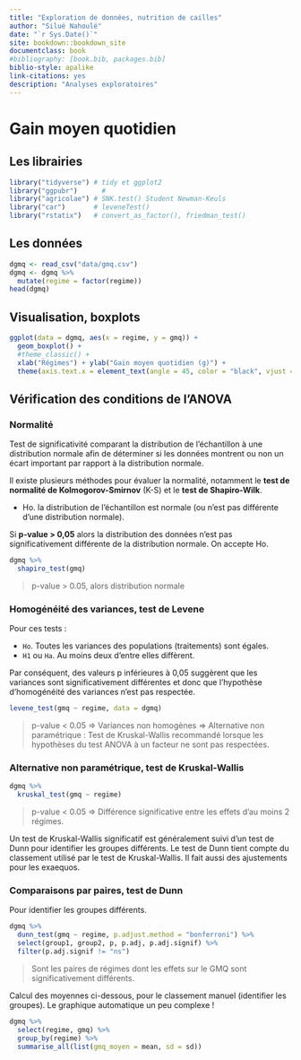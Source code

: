 ```yaml
--- 
title: "Exploration de données, nutrition de cailles"
author: "Silué Nahoulé"
date: "`r Sys.Date()`"
site: bookdown::bookdown_site
documentclass: book
#bibliography: [book.bib, packages.bib]
biblio-style: apalike
link-citations: yes
description: "Analyses exploratoires"
---
```


# Gain moyen quotidien {#gmq}

## Les librairies

```r
library("tidyverse") # tidy et ggplot2
library("ggpubr")      # 
library("agricolae") # SNK.test() Student Newman-Keuls
library("car")       # leveneTest()
library("rstatix")   # convert_as_factor(), friedman_test()
```

## Les données

```r
dgmq <- read_csv("data/gmq.csv")
dgmq <- dgmq %>%
  mutate(regime = factor(regime))
head(dgmq)
```

## Visualisation, boxplots

```r
ggplot(data = dgmq, aes(x = regime, y = gmq)) +
  geom_boxplot() + 
  #theme_classic() +
  xlab("Régimes") + ylab("Gain moyen quotidien (g)") +
  theme(axis.text.x = element_text(angle = 45, color = "black", vjust = 1, hjust = 1))
```

## Vérification des conditions de l'ANOVA

### Normalité

Test de significativité comparant la distribution de l’échantillon à une distribution normale afin de déterminer si les données montrent ou non un écart important par rapport à la distribution normale.

Il existe plusieurs méthodes pour évaluer la normalité, notamment le **test de normalité de Kolmogorov-Smirnov** (K-S) et le **test de Shapiro-Wilk**.

- Ho. la distribution de l’échantillon est normale (ou n'est pas différente d'une distribution normale).

Si **p-value > 0,05** alors la distribution des données n’est pas significativement différente de la distribution normale. On accepte Ho.

```r
dgmq %>%
  shapiro_test(gmq)
```

> p-value > 0.05, alors distribution normale

### Homogénéité des variances, test de Levene

Pour ces tests :

- `Ho`. Toutes les variances des populations (traitements) sont égales.
- `H1` ou `Ha`. Au moins deux d'entre elles diffèrent.

Par conséquent, des valeurs p inférieures à 0,05 suggèrent que les variances sont significativement différentes et donc que l'hypothèse d'homogénéité des variances n'est pas respectée.

```r
levene_test(gmq ~ regime, data = dgmq)
```

> p-value < 0.05 => Variances non homogènes => Alternative non paramétrique : Test de Kruskal-Wallis recommandé lorsque les hypothèses du test ANOVA à un facteur ne sont pas respectées.

### Alternative non paramétrique, test de Kruskal-Wallis

```r
dgmq %>% 
  kruskal_test(gmq ~ regime)
```

> p-value < 0.05 => Différence significative entre les effets d'au moins 2 régimes.

Un test de Kruskal-Wallis significatif est généralement suivi d’un test de Dunn pour identifier les groupes différents. Le test de Dunn tient compte du classement utilisé par le test de Kruskal-Wallis. Il fait aussi des ajustements pour les exaequos.

### Comparaisons par paires, test de Dunn 

Pour identifier les groupes différents. 

```r
dgmq %>% 
  dunn_test(gmq ~ regime, p.adjust.method = "bonferroni") %>% 
  select(group1, group2, p, p.adj, p.adj.signif) %>% 
  filter(p.adj.signif != "ns")
```

> Sont les paires de régimes dont les effets sur le GMQ sont significativement différents.

Calcul des moyennes ci-dessous, pour le classement manuel (identifier les groupes). Le graphique automatique un peu complexe !

```r
dgmq %>% 
  select(regime, gmq) %>% 
  group_by(regime) %>% 
  summarise_all(list(gmq_moyen = mean, sd = sd))
```
